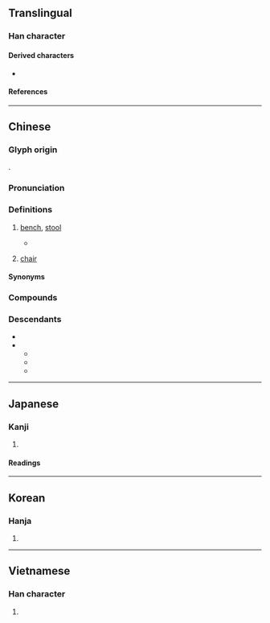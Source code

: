 {{also|櫈}}
{{character info}}
==Translingual==

===Han character===
{{Han char|rn=16|rad=几|as=12|sn=14|four=12217|canj=NTHN|ids=⿱登几}}

====Derived characters====
* {{l|mul|櫈}}

====References====
{{Han ref|kx=0134.360|dkj=01797|dj=0300.210|hdz=10278.200|uh=51F3}}

----

==Chinese==
{{zh-forms|alt=櫈,橙}}

===Glyph origin===
{{Han etym}}
{{Han compound|登|几|c1=p|c2=s|t2=table; stool|ls=psc}}.

===Pronunciation===
{{zh-pron
|m=dèng
|c=dang3
|h=pfs=ten
|md=dáing
|mn=ml:tèng
|mn-t=dêng3
|mc=y
|oc=y
|ma=y
|cat=n
}}

===Definitions===
{{zh-hanzi}}

# [[bench]], [[stool]]
#: {{zh-x|凳子{zi}|bench, stool}}
#* {{zh-x|加以 進 了 幾-回 城，^@阿@Q{guì} 自然 更 自負，然而 他 又 很 鄙薄 城裏-人，譬如 用 三-尺 三-寸 寬 的 木板 做成 的 '''凳'''子，^未-莊 人 叫 “長'''凳'''”，他 也 叫 “長'''凳'''”，城裏 人 卻 叫 “條'''凳'''”，他 想：這 是 錯 的，可笑！|Moreover, after Ah Q had been to town several times, he naturally became even more conceited, although at the same time he had the greatest contempt for townspeople. For instance, a '''bench''' made of a wooden plank three feet by three inches the Weichuang villagers called a "long '''bench'''." Ah Q called it a "long '''bench'''" too; but the townspeople called it a "straight '''bench'''," and he thought, "This is wrong. How ridiculous!"|ref={{lang|zh|{{lw|zh|魯迅}}}} {{w|Lu Xun}}, {{lang|zh|《{{lw|zh|阿Q正傳}}》}} ''{{w|The True Story of Ah Q}}'', '''1921'''; translation by {{w|Yang Hsien-yi}} and {{w|Gladys Yang}}.}}
# {{lb|zh|dialectal}} [[chair]] {{zh-mw|c:張}}
#: {{zh-x|呢{ni1} 張 凳 真係 好 唔 穩陣。|This '''chair''' is really wobbly.|C}}

====Synonyms====
{{zh-dial|椅子}}

===Compounds===
{{zh-der|坐冷板凳|冷板凳|凳子|板凳|揩檯抹凳|桯凳|懶凳|春凳|矮凳|條凳|攬凳|捶檯拍凳|梯凳|桌椅板凳|杌凳|黑漆板凳|踏腳凳|老虎凳|鉋凳}}

===Descendants===
* {{desc|bor=1|km|តាំង}}
* {{desc|bor=1|tai-pro|*taŋᴮ}}
** {{desc|lo|ຕັ່ງ}}
** {{desc|th|ตั่ง}}
** {{desc|za|daengq}}

{{zh-cat|Furniture}}

----

==Japanese==

===Kanji===
{{ja-kanji|grade=|rs=几12}}

# {{rfdef|ja|sort=几12}}

====Readings====
{{ja-readings
|on=とう
|kun=ひざかけのたぐい
}}

----

==Korean==

===Hanja===
{{ko-hanja|등}}

# {{rfdef|ko|sort=几12}}

----

==Vietnamese==

===Han character===
{{vi-readings|rs=几12|reading=đắng, đẵng, đặng}}

# {{rfdef|vi|sort=几12}}

{{cln|vi|Han tu}}